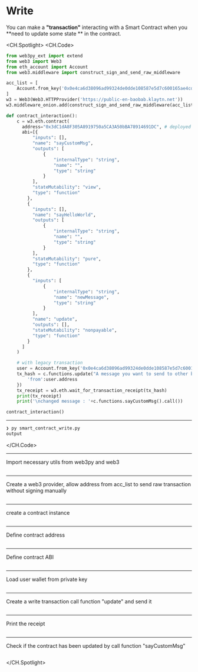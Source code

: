 # Write
You can make a **"transaction"** interacting with a Smart Contract when you **need to update some state ** in the contract.

<CH.Spotlight>
<CH.Code>

```py smart_contract_write.py
from web3py_ext import extend
from web3 import Web3
from eth_account import Account
from web3.middleware import construct_sign_and_send_raw_middleware

acc_list = [
    Account.from_key('0x0e4ca6d38096ad99324de0dde108587e5d7c600165ae4cd6c2462c597458c2b8')
]
w3 = Web3(Web3.HTTPProvider('https://public-en-baobab.klaytn.net'))
w3.middleware_onion.add(construct_sign_and_send_raw_middleware(acc_list))

def contract_interaction():
    c = w3.eth.contract(
      address="0x3dC1dA8F305A8919750a5CA3A50bBA78914691DC", # deployed in baobab by deploy example
      abi=[{
          "inputs": [],
          "name": "sayCustomMsg",
          "outputs": [
              {
                  "internalType": "string",
                  "name": "",
                  "type": "string"
              }
          ],
          "stateMutability": "view",
          "type": "function"
        },
        {
          "inputs": [],
          "name": "sayHelloWorld",
          "outputs": [
              {
                  "internalType": "string",
                  "name": "",
                  "type": "string"
              }
          ],
          "stateMutability": "pure",
          "type": "function"
        },
        {
          "inputs": [
              {
                  "internalType": "string",
                  "name": "newMessage",
                  "type": "string"
              }
          ],
          "name": "update",
          "outputs": [],
          "stateMutability": "nonpayable",
          "type": "function"
        }
      ]
    )

    # with legacy transaction
    user = Account.from_key('0x0e4ca6d38096ad99324de0dde108587e5d7c600165ae4cd6c2462c597458c2b8')
    tx_hash = c.functions.update("A message you want to send to other beginners").transact({
        'from':user.address
    })
    tx_receipt = w3.eth.wait_for_transaction_receipt(tx_hash)
    print(tx_receipt)
    print('\nchanged message : '+c.functions.sayCustomMsg().call())

contract_interaction()
```




---
```zsh output
❯ py smart_contract_write.py
output
```
</CH.Code>


---
Import necessary utils from web3py and web3
```py smart_contract_write.py focus=1:4

```
---
Create a web3 provider, allow address from acc_list to send raw transaction without signing manually
```py smart_contract_write.py focus=6:10

```
---
create a contract instance
```py smart_contract_write.py focus=13

```
---
Define contract address
```py smart_contract_write.py focus=14

```
---
Define contract ABI
```py smart_contract_write.py focus=15:54

```
---
Load user wallet from private key
```py smart_contract_write.py focus=58

```
---
Create a write transaction call function "update" and send it

```py smart_contract_write.py focus=59:61

```
---
Print the receipt
```py smart_contract_write.py focus=62:63

```
---
Check if the contract has been updated by call function "sayCustomMsg"
```py smart_contract_write.py focus=64

```

</CH.Spotlight>

